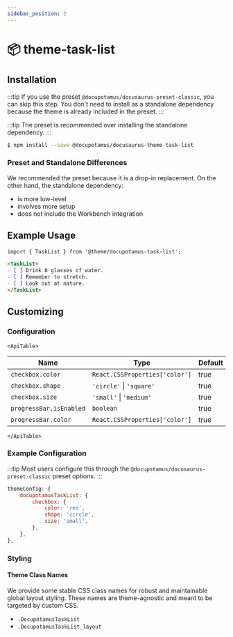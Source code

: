 ```yaml
---
sidebar_position: 2
---
```



# 📦 theme-task-list

<!-- Provides the Docs functionality and is the default docs plugin for Docusaurus. -->

## Installation

:::tip
If you use the preset `@docupotamus/docusaurus-preset-classic`, you can skip
this step. You don't need to install as a standalone dependency because the
theme is already included in the preset.
:::

:::tip
The preset is recommended over installing the standalone dependency.
:::

```bash npm2yarn
$ npm install --save @docupotamus/docusaurus-theme-task-list
```

### Preset and Standalone Differences

We recommended the preset because it is a drop-in replacement. On the other
hand, the standalone dependency:

- is more low-level
- involves more setup
- does not include the Workbench integration

## Example Usage

```md title="foo.mdx"
import { TaskList } from '@theme/docupotamus-task-list';

<TaskList>
- [ ] Drink 8 glasses of water.
- [ ] Remember to stretch.
- [ ] Look out at nature.
</TaskList>
```

## Customizing

### Configuration

```mdx-code-block
<ApiTable>
```

| Name                    | Type                           | Default | Description |
| ----------------------- | ------------------------------ | ------- | ----------- |
| `checkbox.color`        | `React.CSSProperties['color']` | true    | TODO        |
| `checkbox.shape`        | `'circle'` &#124; `'square'`   | true    | TODO        |
| `checkbox.size`         | `'small'` &#124; `'medium'`    | true    | TODO        |
| `progressBar.isEnabled` | `boolean`                      | true    | TODO        |
| `progressBar.color`     | `React.CSSProperties['color']` | true    | TODO        |

```mdx-code-block
</ApiTable>
```

### Example Configuration

:::tip
Most users configure this through the `@docupotamus/docusaurus-preset-classic`
preset options.
:::

```js
themeConfig: {
    docupotamusTaskList: {
        checkbox: {
            color: 'red',
            shape: 'circle',
            size: 'small',
        },
    },
},
```

### Styling

#### Theme Class Names

We provide some stable CSS class names for robust and maintainable global layout
styling. These names are theme-agnostic and meant to be targeted by custom CSS.

- `.DocupotamusTaskList`
- `.DocupotamusTaskList_layout`
